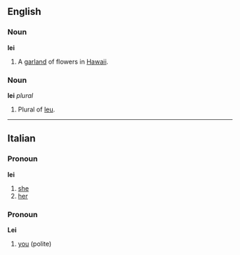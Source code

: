==English==
===Noun===
'''lei'''

#A [[garland]] of flowers in [[Hawaii]].

===Noun===
'''lei''' ''plural''

#Plural of [[leu]].

----
==Italian==
===Pronoun===
'''lei'''

# [[she]]
# [[her]]

===Pronoun===
'''Lei'''

# [[you]] (polite)